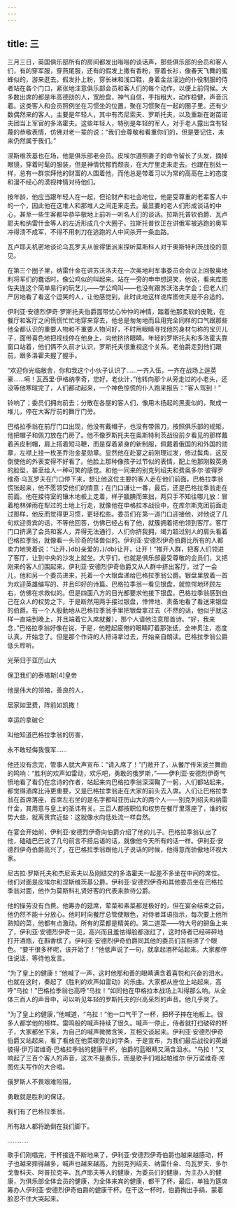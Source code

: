 ```yaml
---
---
---
```

title: 三
---




三月三日，英国俱乐部所有的房间都发出嗡嗡的谈话声，那些俱乐部的会员和客人们，有的穿军服，穿燕尾服，还有的假发上撒有香粉，穿着长衫，像春天飞舞的蜜蜂似的，游来逛去。假发扑上粉，穿长袜和浅口鞋，身着金丝滚边的仆役制服的侍者站在各个门口，紧张地注意俱乐部会员和客人们的每个动作，以便上前伺候。大多数出席的都是年高德劭的人，宽脸盘，神气自信，手指粗大，动作稳健，声音沉着。这类客人和会员照例坐在习惯坐的位置，聚在习惯聚在一起的圈子里。还有少数偶然来的客人，主要是年轻人，其中有杰尼索夫、罗斯托夫，以及重新在谢苗诺夫团当上军官的多洛霍夫。这些年轻人，特别是年轻的军人，对于老人露出含有轻蔑的恭敬表情，仿佛对老一辈的说：“我们会尊敬和看重你们的，但是要记住，未来仍然属于我们。”

涅斯维茨基也在场，他是俱乐部老会员。皮埃尔遵照妻子的命令留长了头发，摘掉眼镜，穿着时髦的服装，但是神情忧郁而颓丧，在大厅里走来走去。也跟在别处一样，总有一群崇拜他的财富的人围着他，而他总是带着习以为常的高高在上的态度和漫不经心的漠视神情对待他们。

按年龄，他应当跟年轻人在一起，但论财产和社会地位，他是受尊重的老辈客人中的一个，因此他在这堆人和那堆人之间走来走去。最显要的老人们形成谈话的中心，甚至一些生客都毕恭毕敬地上前听一听名人们的谈话。拉斯托普钦伯爵、瓦卢耶夫和纳雷什金等人的左近形成几个大圈子。拉斯托普钦正在讲俄军被逃跑的奥军冲得溃不成军，不得不用刺刀在逃跑的人中间杀开一条血路。

瓦卢耶夫机密地谈论乌瓦罗夫从彼得堡派来探听莫斯科人对于奥斯特利茨战役的意见。

在第三个圈子里，纳雷什金在讲苏沃洛夫在一次奥地利军事委员会会议上回敬奥地利将军们的蠢话时，像公鸡似的叫起来。站在一旁的申申想逗笑，他说，看来库图佐夫连这个简单易行的玩艺儿——学公鸡叫——也没有跟苏沃洛夫学会；但老人们严厉地看了看这个逗笑的人，让他感觉到，此时此地这样说库图佐夫是不合适的。

伊利亚·安德烈伊奇·罗斯托夫伯爵面带忧心忡忡的神情，踏着他那柔软的皮靴，在餐厅和客厅之间慌慌忙忙地穿来穿去，他总是匆匆地而且用完全同样的口气跟那些他全都认识的重要人物和不重要人物问好，不时用眼睛寻找他的身材匀称的宝贝儿子，面带喜色地把视线停在他身上，向他挤挤眼睛。年轻的罗斯托夫和多洛霍夫靠窗口站着，他们俩不久前才认识，罗斯托夫很重视这个关系。老伯爵走到他们跟前，跟多洛霍夫握了握手。

“欢迎你光临敝舍，你和我这个小伙子认识了……一齐入伍，一齐在战场上逞英豪……嗬！瓦西里·伊格纳季奇，您好，老伙计，”他转向那个从旁走过的小老头，还没等他寒暄完了，人们都动起来，一个神色惊慌的仆人跑来报告：“客人驾到！”

铃响了；委员们拥向前去；分散在各屋的客人们，像用木扬起的黑麦似的，聚成一堆儿，停在大客厅前的舞厅门旁。

巴格拉季翁在前厅门口出现，他没有戴帽子，也没有带佩刀，按照俱乐部的规矩，他把帽子和佩刀放在门房了。他不像罗斯托夫在奥斯特利茨战役前夕看见的那样戴着羔皮制帽，肩上搭着短马鞭，而是穿着紧身的新制服，佩戴着俄国的和外国的勋章，左襟上挂一枚圣乔治金星勋章。显然他在赴宴之前刚理过发，修过鬓角，这反倒使他的外表变得不好看了。他脸上那种像孩子过节似的表情，配上他那刚毅英勇的脸型，甚至给人一种可笑的感觉。和他一同来的别克列绍夫和费奥多尔·彼得罗维奇·乌瓦罗夫在门口停下来，想让他这位主要的客人走在他们前面。巴格拉季翁慌张起来，他不愿领受他们的情意；在门口谦让一番，最后，还是巴格拉季翁走在前面。他在接待室的镶木地板上走着，样子腼腆而笨拙，两只手不知往哪儿放：冒着枪林弹雨在犁过的土地上行走，就像他在申格拉本战役中，在库尔斯克团前面走过那样，他反而觉得更习惯，更轻松些。委员们在第一道门口迎接他，对他说了几句欢迎贵宾的话，不等他回答，仿佛已经占有了他，就簇拥着把他领到客厅。客厅门口挤满了会员和客人，弄得无法通行，人们你挤我拥，竭力超过别人的肩头看着巴格拉季翁，就像看一头珍奇的怪兽似的。伊利亚·安德烈伊奇伯爵比所有的人都卖力地笑着说：“让开，}db}亲爱的，}/db}让开，让开！”推开人群，把客人们领进了客厅，让到中央的沙发上就坐。大亨们，也就是俱乐部最受尊敬的会员们，又把刚来的客人们围起来。伊利亚·安德烈伊奇伯爵又从人群中挤出客厅，过了一会儿，他和另一个委员进来，托着一个大银盘递给巴格拉季翁公爵。银盘里放着一首为欢迎英雄编写的、并且印好的诗篇。巴格拉季翁一看见银盘，就惊愕地环顾左右，仿佛在求救似的。但是四面八方的目光都要求他接下银盘。巴格拉季翁感到自己在众人的权势之下，于是断然用两手接过银盘，悻悻地、责备地看了看送来银盘的伯爵。有一个人殷勤地从巴格拉季翁手里把银盘拿过去（不然的话，他似乎就这样一直端到晚上，并且端着它入席就餐），那个人请他注意那首诗。“好，我来念，”巴格拉季翁好像在说，于是，他瞪起疲倦的眼睛盯着那张纸，全神贯注，态度认真，开始念了。但是那个作诗的人把诗拿过去，开始亲自朗读。巴格拉季翁公爵低头聆听。





光荣归于亚历山大

保卫我们的泰塔斯[4]皇帝

他是伟大的领袖，善良的人，

居家如里费，阵前如凯撒！





幸运的拿破仑

叫他知道巴格拉季翁的厉害，

永不敢轻侮我俄军……





他还没有念完，管事人就大声宣布：“请入席了！”门敞开了，从餐厅传来波兰舞曲的鸣响：“胜利的欢声如雷动，欢乐吧，勇敢的俄罗斯，”——伊利亚·安德烈伊奇气愤地看了看仍在念诗的作者，站起来向巴格拉季翁深深鞠了一躬，人们都站起来，都觉得酒席比诗更重要，又是巴格拉季翁走在大家的前头去入席。人们让巴格拉季翁在首席落座，首席左右坐的是名字都叫亚历山大的两个人——别克列绍夫和纳雷什金，其用意与皇上的圣讳有关。三百人都按职位和权势在餐厅里落座了，谁的权势大些，就离贵宾近些：这就像水向低处流一样自然。

在宴会开始前，伊利亚·安德烈伊奇向伯爵介绍了他的儿子。巴格拉季翁认出了他，磕磕巴巴说了几句前言不搭后语的话，就像他今天所有的话一样。伊利亚·安德烈伊奇伯爵高兴了，在巴格拉季翁跟他儿子说话的时候，他得意而骄傲地环视大家。

尼古拉·罗斯托夫和杰尼索夫以及刚结交的多洛霍夫一起差不多坐在中间的席位。他们对面是皮埃尔和涅斯维茨基公爵。伊利亚·安德烈伊奇和其他委员坐在巴格拉季翁对面，他作为莫斯科礼贤好客的代表来款待公爵。

他的操劳没有白费。他筹办的筵席，荤菜和素菜都是极好的，但在宴会结束之前，他仍然不能十分放心。他时时向餐厅总管使眼色，对侍者耳语指示，每次要上他所熟知的菜，他都有点激动。所有的菜都是精美的。第二道菜——特大号的鲟鱼上来了，伊利亚·安德烈伊奇一见，高兴而且羞怯得脸都涨红了，这时侍者已经砰砰地打开酒瓶，在斟香槟了。伊利亚·安德烈伊奇伯爵同其他的委员们互相递了个眼色。“要干很多杯呢，该开始了！”他低声说了一句，就拿起酒杯站起来。大家都停住说话，等待他发言。

“为了皇上的健康！”他喊了一声，这时他那和善的眼睛满含着喜悦和兴奋的泪水。也就在这时，奏起了《胜利的欢声如雷动》的乐曲。大家都从座位上站起来，高呼“乌拉！”巴格拉季翁也高呼“乌拉！”如同他在申格拉本战场上叫得那么响。从全体三百人的声音中，可以听见年轻的罗斯托夫的兴高采烈的声音。他几乎哭了。

“为了皇上的健康，”他喊道，“乌拉！”他一口气干了一杯，把杯子摔在地板上。很多人都学他的榜样。雷鸣般的喊声持续了很久。喊声一停止，侍者就打扫破碎的杯子，大家都坐下来，为自己的喊声微微含笑，互相交谈起来。伊利亚·安德烈伊奇伯爵又站起来，看了看放在他菜碟旁边的字条，于是宣布，为我们最后战役的英雄彼得·伊万诺维奇·巴格拉季翁的健康干杯，伯爵的蓝眼睛又满含泪水。“乌拉！”又响起了三百个客人的声音，这次不是奏乐，而是歌手们唱起帕维尔·伊万诺维奇·库图佐夫写作的大合唱。





俄罗斯人不畏艰难险阻，

勇敢就是胜利的保证。

我们有了巴格拉季翁，

所有敌人都将跪倒在我们脚下。

…………





歌手们刚唱完，干杯接连不断地来了，伊利亚·安德烈伊奇伯爵也越来越感动，杯子也越来摔得越多，喊声也越来越高。为别克列绍夫、纳雷什金、乌瓦罗夫、多尔戈鲁科夫、阿普拉克辛、瓦卢耶夫等人的健康，为委员们的健康，为主办人的健康，为俱乐部全体会员的健康，为全体来宾的健康，都干了杯，最后，单独为筵席筹办人伊利亚·安德烈伊奇伯爵的健康干杯。在干这一杯时，伯爵掏出手绢，蒙着脸忍不住大哭起来。